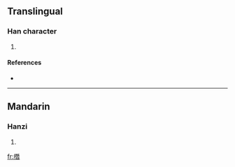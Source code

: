 ==Translingual==

===Han character===
{{Han char|rn=75|rad=木|as=12|sn=16|four=|canj=木一山日 (DMUA)}}

# {{defn|Han|sort=木12}}

====References====
* {{Han ref|kx=0555.110|dkj=15595|dj=0944.040|hdz=21290.070|uh=6A6C|ud=27244}}

----

==Mandarin==

===Hanzi===
{{cmn-hanzi|pin=[[cén]] ([[cen2]]), [[shàn]] ([[shan4]])|wg=ts'en<sup>2</sup>, shan<sup>4</sup>}}

# {{defn|Mandarin}}

[[fr:橬]]